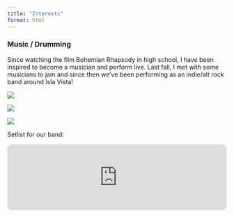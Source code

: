 ```yaml
---
title: "Interests"
format: html
---
```


### Music / Drumming

Since watching the film Bohemian Rhapsody in high school, I have been inspired to become a musician and perform live. Last fall, I met with some musicians to jam and since then we've been performing as an indie/alt rock band around Isla Vista!

![](project_posts/project_posts_img/dei1.jpg)

![](project_posts/project_posts_img/dei3.jpg)

![](project_posts/project_posts_img/dei4.jpg)

Setlist for our band:

<iframe style="border-radius:12px" src="https://open.spotify.com/embed/playlist/4Ekzn8i09KZtKXzOr3lFaC?utm_source=generator&amp;theme=0" width="100%" height="152" frameBorder="0" allowfullscreen allow="autoplay; clipboard-write; encrypted-media; fullscreen; picture-in-picture" loading="lazy">

</iframe>
